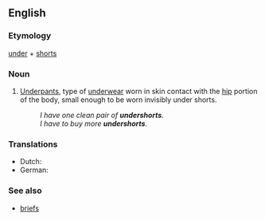 ==English==

===Etymology===
[[under]] + [[shorts]]

===Noun===
{{en-noun|undershorts}}

# [[underpants|Underpants]], type of [[underwear]] worn in skin contact with the [[hip]] portion of the body, small enough to be worn invisibly under shorts.
#:''I have one clean pair of '''undershorts'''.''
#:''I have to buy more '''undershorts'''.''

===Translations===
* Dutch: {{t+|nl|onderbroek}}
* German: {{t+|de|Unterhose}}

===See also===
* [[briefs]]